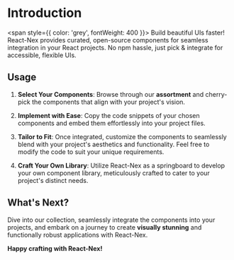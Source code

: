 # Introduction

<span style={{ color: 'grey', fontWeight: 400 }}>
  Build beautiful UIs faster! React-Nex provides curated, open-source components for seamless integration in your React projects. No npm hassle, just pick & integrate for accessible, flexible UIs.
</span>


## Usage

1. **Select Your Components**: Browse through our **assortment** and cherry-pick the components that align with your project's vision.  

2. **Implement with Ease**: Copy the code snippets of your chosen components and embed them effortlessly into your project files.  

3. **Tailor to Fit**: Once integrated, customize the components to seamlessly blend with your project's aesthetics and functionality. Feel free to modify the code to suit your unique requirements.

4. **Craft Your Own Library**: Utilize React-Nex as a springboard to develop your own component library, meticulously crafted to cater to your project's distinct needs.

## What's Next?

Dive into our collection, seamlessly integrate the components into your projects, and embark on a journey to create **visually stunning** and functionally robust applications with React-Nex. 

**Happy crafting with React-Nex!**
